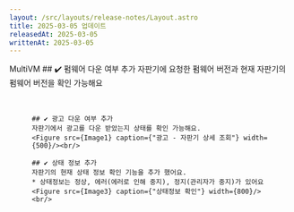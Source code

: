 ```yaml
---
layout: /src/layouts/release-notes/Layout.astro
title: 2025-03-05 업데이트
releasedAt: 2025-03-05
writtenAt: 2025-03-05
---
```




<Frame>
    <Badge style={'web'}>MultiVM</Badge>
    ## ✔️ 펌웨어 다운 여부 추가
    자판기에 요청한 펌웨어 버전과 현재 자판기의 펌웨어 버전을 확인 가능해요
    <Figure src={Image2} caption={"펌웨어 버전 확인"} width={500}/><br/>

    ## ✔️ 광고 다운 여부 추가
    자판기에서 광고를 다운 받았는지 상태를 확인 가능해요.
    <Figure src={Image1} caption={"광고 - 자판기 상세 조회"} width={500}/><br/>

    ## ✔️ 상태 정보 추가
    자판기의 현재 상태 정보 확인 기능을 추가 했어요.
    * 상태정보는 정상, 에러(에러로 인해 중지), 정지(관리자가 중지)가 있어요
    <Figure src={Image3} caption={"상태정보 확인"} width={800}/><br/>
</Frame>


